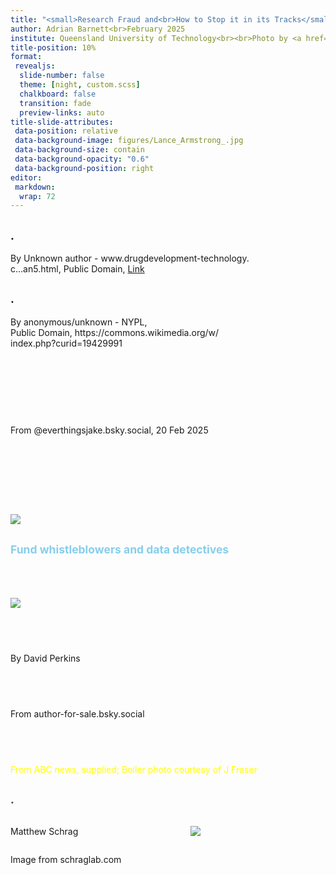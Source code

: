 ```yaml
---
title: "<small>Research Fraud and<br>How to Stop it in its Tracks</small>"
author: Adrian Barnett<br>February 2025
institute: Queensland University of Technology<br><br>Photo by <a href="//commons.wikimedia.org/wiki/User:McSmit" title="User:McSmit">McSmit</a> - <span class="int-own-work" lang="en">Own work</span>, <a href="https://creativecommons.org/licenses/by-sa/3.0" title="Creative Commons Attribution-Share Alike 3.0">CC BY-SA 3.0</a>, <a href="https://commons.wikimedia.org/w/index.php?curid=7704806">Link</a>
title-position: 10%
format:
 revealjs: 
  slide-number: false
  theme: [night, custom.scss]
  chalkboard: false
  transition: fade
  preview-links: auto
title-slide-attributes:
 data-position: relative
 data-background-image: figures/Lance_Armstrong_.jpg
 data-background-size: contain
 data-background-opacity: "0.6"
 data-background-position: right
editor: 
 markdown: 
  wrap: 72
---
```


## <small style="color:black">.</small> {background-image='figures/Alzheimer_alois.jpg' background-size='contain' background-position='right'}

:::: aside
By Unknown author - www.drugdevelopment-technology.<br>c...an5.html, Public Domain, <a href="https://commons.wikimedia.org/w/index.php?curid=10439168">Link</a>
::::

## <small style="color:black">.</small> {background-image='figures/Solomon_Carter_Fuller.jpg' background-size='contain' background-position='right'}

:::: aside
By anonymous/unknown - NYPL,<br>Public Domain, https://commons.wikimedia.org/w/<br>index.php?curid=19429991
::::


## <small style="color:white">.</small>{background-color='white' background-image='figures/lesne_ashe.png' background-size='contain' background-position='center'}


## <x-small style="color:transparent">.</x-small>{background-image='figures/protest_nih.jpg' background-size='cover'}

:::: aside
From @everthingsjake.bsky.social, 20 Feb 2025
::::

## <x-small style="color:transparent">.</x-small>{background-image='figures/stapel.jpg' background-size='cover'}



## <x-small style="color:transparent">.</x-small>{background-color='#182518'}

![](https://media1.giphy.com/media/v1.Y2lkPTc5MGI3NjExcDlzZGlmaWlpeXA4cWF5cTN1bGNnbGFiazl3c29yamx2aHNpaTVhcyZlcD12MV9pbnRlcm5hbF9naWZfYnlfaWQmY3Q9Zw/EKDGlXqALQUOQ/giphy.gif)


## <small style="color:#87CEEB">Fund whistleblowers and data detectives</small>{background-image='figures/Lance_Armstrong_zoom.jpg' background-size='contain'}

## <small style="color:transparent">.</small>{background-color='white'}

![](figures/bar_graph_fraud.png)

## <x-small style="color:transparent">.</x-small>{background-image='figures/nature_cover.jpg' background-size='contain' background-position='right'}

:::: aside
By David Perkins
::::


## <xx-small style="color:transparent">.</xx-small>{background-image='figures/Authorship-for-sale.jpg' background-size='contain' background-position='right'}

:::: aside
From author-for-sale.bsky.social
::::

## <xx-small style="color:transparent">.</xx-small>{background-image='figures/alex_boiler.jpg' background-size='contain'}

:::: aside
<p style="color:#FFFF00">From ABC news, supplied; Boiler photo courtesy of J Fraser</p>
::::


## <small style="color:#473023">.</small>{background-color='#473023'}

:::: columns
::: {.column width="50%"}

Matthew Schrag
:::

::: {.column width="40%"}
![](figures/Matthew-Schrag.webp)
:::

::::

:::: aside
Image from schraglab.com
::::

<!--- “You can cheat to get a paper. You can cheat to get a degree. 

You can’t cheat to cure a disease. Biology doesn’t care.” --->

